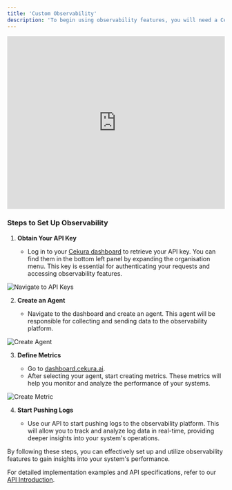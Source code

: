 ---
title: 'Custom Observability'
description: 'To begin using observability features, you will need a Cekura account. If you do not have access, please contact [tarush@cekura.ai](mailto:tarush@cekura.ai).'
---

<iframe
  width="100%" 
  height="400px"
  style={{ 
    aspectRatio: '16 / 9',
    border: '1px solid #ccc',
    borderRadius: '8px',
    marginBottom: '20px'
  }}
  src="https://www.tella.tv/video/observing-call-via-vocera-abd6/embed"
  frameborder="0"
  allow="accelerometer; autoplay; clipboard-write; encrypted-media; gyroscope; picture-in-picture"
  allowfullscreen
  title="Beginners Guide to Testing AI Voice Agents"
></iframe>


### Steps to Set Up Observability

1. **Obtain Your API Key**

   - Log in to your [Cekura dashboard](https://dashboard.cekura.ai) to retrieve your API key. You can find them in the bottom left panel by expanding the organisation menu. This key is essential for authenticating your requests and accessing observability features.

<img src="/images/get-vocera-api-key-1.png" alt="Navigate to API Keys" />

2. **Create an Agent**

   - Navigate to the dashboard and create an agent. This agent will be responsible for collecting and sending data to the observability platform.

<img src="/images/create-agent.png" alt="Create Agent" />

3. **Define Metrics**

   - Go to [dashboard.cekura.ai](https://dashboard.cekura.ai).
   - After selecting your agent, start creating metrics. These metrics will help you monitor and analyze the performance of your systems.

<img src="/images/create-metrics-1.png" alt="Create Metric" />

4. **Start Pushing Logs**

   - Use our API to start pushing logs to the observability platform. This will allow you to track and analyze log data in real-time, providing deeper insights into your system's operations.

By following these steps, you can effectively set up and utilize observability features to gain insights into your system's performance.

For detailed implementation examples and API specifications, refer to our [API Introduction](/api-reference/observability/post-observabilityv1observe).
